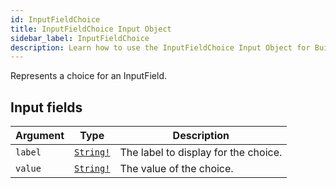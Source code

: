 ```yaml
---
id: InputFieldChoice
title: InputFieldChoice Input Object
sidebar_label: InputFieldChoice
description: Learn how to use the InputFieldChoice Input Object for Builder's API.
---
```


Represents a choice for an InputField.

## Input fields

| Argument | Type                                      | Description                          |
| -------- | ----------------------------------------- | ------------------------------------ |
| `label`  | [`String!`](/self-managed/composer/builder/api/schema/scalar/String.mdx) | The label to display for the choice. |
| `value`  | [`String!`](/self-managed/composer/builder/api/schema/scalar/String.mdx) | The value of the choice.             |

